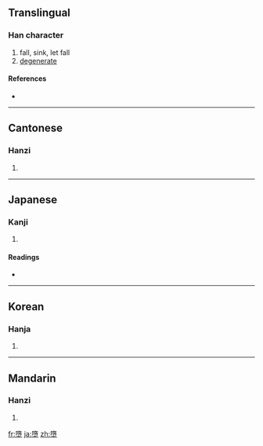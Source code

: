 {{also|堕}}
==Translingual==

===Han character===
{{Han char|rn=32|rad=土|as=12|sn=15|four=7410<sub>4</sub>|canj=弓月土 (NBG), X弓月土 (XNBG)}}

# fall, sink, let fall
# [[degenerate]]

====References====
* {{Han ref|kx=0239.110|dkj=05481|dj=0478.120|hdz=10484.030|uh=58AE|ud=22702|bh=BC5A|bd=48218}}

----

==Cantonese==

===Hanzi===
{{yue-hanzi|jyut=|y=do6|sim=堕}}

# {{defn|Cantonese}}

----

==Japanese==

===Kanji===
{{ja-kanji|grade=|rs=土12}}

# {{defn|Japanese}}

====Readings====
* {{ja-readings|on=[[だ]] (da)|kun=[[くずれ]] (kuzureru), [[くずす]] (kuzusu), [[おちる]] (ochiru)}}

----

==Korean==

===Hanja===
{{ko-hanja|hangeul=타|rv=ta|mr=t'a}}

# {{defn|Korean}}

----

==Mandarin==

===Hanzi===
{{cmn-hanzi|sim=堕|pin=[[duò]] ([[duo4]])|wg=to<sup>4</sup>}}

# {{defn|Mandarin}}

[[fr:墮]]
[[ja:墮]]
[[zh:墮]]
